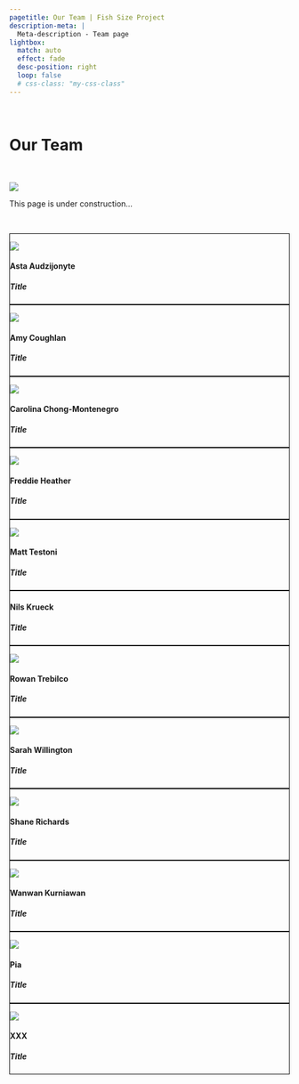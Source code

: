 ```yaml
---
pagetitle: Our Team | Fish Size Project
description-meta: |
  Meta-description - Team page
lightbox:
  match: auto
  effect: fade
  desc-position: right
  loop: false
  # css-class: "my-css-class"
---
```


::: {.column-screen .hero-img .hero-strip-page}
   
:::

# Our Team

<!-- UNDER CONSTRUCTION -->
:::::: grid
:::: g-col-3
   
::::

::: {.g-col-2 .text-center .align-self-center}
![](../resources/images/construction.jpg){.img styling="height: 3em;" .no-lightbox}
:::

::: {.g-col-4 .align-self-center}
This page is under construction...
:::

:::: g-col-3
   
::::
::::::
<!-- UNDER CONSTRUCTION -->

::::::: column-screen-inset
:::::: {.grid .gap-0 .team-grid}
<!-- individual team member grid -->
::::: {.g-col-3 style="border: solid 1px black"}
:::: {.grid .gap-0}
::: {.g-col-4 .align-self-center}
![](../resources/team-profile-pics/asta.jpg){.headshot description="Asta Audzijonyte: *Lead-Investigator* My goal is to understand and highlight human (fishing and climate change) impacts on fish size diversity and find solutions to restore fish populations with lots of big fish. <https://discover.utas.edu.au/Asta.Audzijonyte>"}
:::

::: {.g-col-8}
#### Asta Audzijonyte {.team-name}
##### Title {.position-title}
:::
::::
:::::
<!-- end of team member grid -->

<!-- individual team member grid -->
::::: {.g-col-3 style="border: solid 1px black"}
:::: {.grid .gap-0}
::: {.g-col-4 .align-self-center}
![](../resources/team-profile-pics/amy.jpg){.headshot}
:::

::: {.g-col-8}
#### Amy Coughlan {.team-name}
##### Title {.position-title}
:::
::::
:::::
<!-- end of team member grid -->

<!-- individual team member grid -->
::::: {.g-col-3 style="border: solid 1px black"}
:::: {.grid .gap-0}
::: {.g-col-4 .align-self-center}
![](https://placehold.co/500x500){.headshot}
:::

::: {.g-col-8}
#### Carolina Chong-Montenegro {.team-name}
##### Title {.position-title}
:::
::::
:::::
<!-- end of team member grid -->

<!-- individual team member grid -->
::::: {.g-col-3 style="border: solid 1px black"}
:::: {.grid .gap-0}
::: {.g-col-4 .align-self-center}
![](../resources/team-profile-pics/freddie.jpeg){.headshot}
:::

::: {.g-col-8}
#### Freddie Heather {.team-name}
##### Title {.position-title}
:::
::::
:::::
<!-- end of team member grid -->

<!-- individual team member grid -->
::::: {.g-col-3 style="border: solid 1px black"}
:::: {.grid .gap-0}
::: {.g-col-4 .align-self-center}
![](https://placehold.co/500x500){.headshot}
:::

::: {.g-col-8}
#### Matt Testoni {.team-name}
##### Title {.position-title}
:::
::::
:::::
<!-- end of team member grid -->

<!-- individual team member grid -->
::::: {.g-col-3 style="border: solid 1px black"}
:::: {.grid .gap-0}
::: {.g-col-4 .align-self-center}
[](../resources/team-profile-pics/nils.jpg){.headshot}
:::

::: {.g-col-8}
#### Nils Krueck {.team-name}
##### Title {.position-title}
:::
::::
:::::
<!-- end of team member grid -->

<!-- individual team member grid -->
::::: {.g-col-3 style="border: solid 1px black"}
:::: {.grid .gap-0}
::: {.g-col-4 .align-self-center}
![](../resources/team-profile-pics/rowan.jpg){.headshot}
:::

::: {.g-col-8}
#### Rowan Trebilco {.team-name}
##### Title {.position-title}
:::
::::
:::::
<!-- end of team member grid -->

<!-- individual team member grid -->
::::: {.g-col-3 style="border: solid 1px black"}
:::: {.grid .gap-0}
::: {.g-col-4 .align-self-center}
![](https://placehold.co/500x500){.headshot}
:::

::: {.g-col-8}
#### Sarah Willington {.team-name}
##### Title {.position-title}
:::
::::
:::::
<!-- end of team member grid -->

<!-- individual team member grid -->
::::: {.g-col-3 style="border: solid 1px black"}
:::: {.grid .gap-0}
::: {.g-col-4 .align-self-center}
![](../resources/team-profile-pics/shane.jpg){.headshot}
:::

::: {.g-col-8}
#### Shane Richards {.team-name}
##### Title {.position-title}
:::
::::
:::::
<!-- end of team member grid -->

<!-- individual team member grid -->
::::: {.g-col-3 style="border: solid 1px black"}
:::: {.grid .gap-0}
::: {.g-col-4 .align-self-center}
![](https://placehold.co/500x500){.headshot}
:::

::: {.g-col-8}
#### Wanwan Kurniawan {.team-name}
##### Title {.position-title}
:::
::::
:::::
<!-- end of team member grid -->

<!-- individual team member grid -->
::::: {.g-col-3 style="border: solid 1px black"}
:::: {.grid .gap-0}
::: {.g-col-4 .align-self-center}
![](../resources/team-profile-pics/shane.jpg){.headshot}
:::

::: {.g-col-8}
#### Pia {.team-name}
##### Title {.position-title}
:::
::::
:::::
<!-- end of team member grid -->

<!-- individual team member grid -->
::::: {.g-col-3 style="border: solid 1px black"}
:::: {.grid .gap-0}
::: {.g-col-4 .align-self-center}
![](https://placehold.co/500x500){.headshot}
:::

::: {.g-col-8}
#### XXX {.team-name}
##### Title {.position-title}
:::
::::
:::::
<!-- end of team member grid -->
::::::
:::::::

<!-- Asta Audzijonyte: *Lead-Investigator* My goal is to understand and highlight human (fishing and climate change) impacts on fish size diversity and find solutions to restore fish populations with lots of big fish. <https://discover.utas.edu.au/Asta.Audzijonyte> -->

<!-- Amy Coughlan: Ecologist interested in the trophodynamics of marine ecosystems, and how body size, predator-prey interactions and environmental attributes translate into the biomass and complex structuring of marine ecosystems.-->

<!-- Carolina Chong-Montenegro: Fisheries ecologist whose research focuses on the use of archival sources and statistical modelling to reconstruct historical catch trends and evaluate the long-term effects of fishing on vulnerable fish populations. She is also interested in the evolutionary ecology of fish, in particular how fishing affects the population structure and size distribution of fish with complex life histories. <https://www.tcd.ie/tceh/people/carolina.php> -->

<!-- Freddie Heather: Writes R code and runs models -->

<!-- Nils Kruek: Senior Lecturer at IMAS studying marine population dynamics and data-poor fisheries. Nils is interested in a broad range of research projects on the ecology and management of marine species in Australia, southeast Asia and beyond. His primary area of expertise is area-based marine management, specifically the impacts of marine protected areas (MPAs) on both ecosystems and people. Over recent years, Nils has started working more intensively on size frequency distributions in natural and fished populations, and how a better understanding of size frequency distributions can help assess the status and appropriate management of data-poor fishery species. -->

<!-- Sarah Willington: For my PhD, I am interested in looking at how fish size distributions are changing with ocean warming. My research uses simulation modelling to look at how changes in growth and mortality affect population size distributions, and comparing these changes to real fish population distributions to gain a better understanding of what is occurring in coastal rocky reef fishes. -->

<!-- Shane Richards: Applying mathematical and statistical tools, I am very interested to extract more information from fish size data to be used for improving the data-poor stock assessment methods. -->


